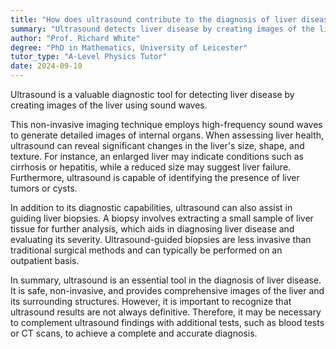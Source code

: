```yaml
---
title: "How does ultrasound contribute to the diagnosis of liver disease?"
summary: "Ultrasound detects liver disease by creating images of the liver through sound waves, providing a non-invasive method for diagnosis."
author: "Prof. Richard White"
degree: "PhD in Mathematics, University of Leicester"
tutor_type: "A-Level Physics Tutor"
date: 2024-09-10
---
```


Ultrasound is a valuable diagnostic tool for detecting liver disease by creating images of the liver using sound waves.

This non-invasive imaging technique employs high-frequency sound waves to generate detailed images of internal organs. When assessing liver health, ultrasound can reveal significant changes in the liver's size, shape, and texture. For instance, an enlarged liver may indicate conditions such as cirrhosis or hepatitis, while a reduced size may suggest liver failure. Furthermore, ultrasound is capable of identifying the presence of liver tumors or cysts.

In addition to its diagnostic capabilities, ultrasound can also assist in guiding liver biopsies. A biopsy involves extracting a small sample of liver tissue for further analysis, which aids in diagnosing liver disease and evaluating its severity. Ultrasound-guided biopsies are less invasive than traditional surgical methods and can typically be performed on an outpatient basis.

In summary, ultrasound is an essential tool in the diagnosis of liver disease. It is safe, non-invasive, and provides comprehensive images of the liver and its surrounding structures. However, it is important to recognize that ultrasound results are not always definitive. Therefore, it may be necessary to complement ultrasound findings with additional tests, such as blood tests or CT scans, to achieve a complete and accurate diagnosis.
    